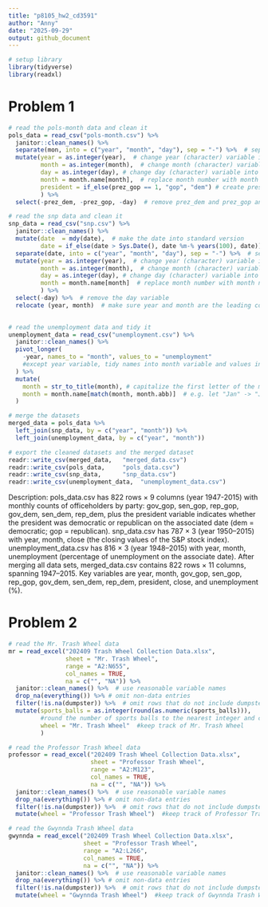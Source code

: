 ```yaml
---
title: "p8105_hw2_cd3591"
author: "Anny"
date: "2025-09-29"
output: github_document
---
```


```r
# setup library
library(tidyverse)
library(readxl)
```

# Problem 1
```r
# read the pols-month data and clean it
pols_data = read_csv("pols-month.csv") %>%  
  janitor::clean_names() %>%
  separate(mon, into = c("year", "month", "day"), sep = "-") %>%  # separate mon into year, month and day by "-"
  mutate(year = as.integer(year),  # change year (character) variable into integer
         month = as.integer(month),  # change month (character) variable into integer
         day = as.integer(day), # change day (character) variable into integer
         month = month.name[month],  # replace month number with month name 
         president = if_else(prez_gop == 1, "gop", "dem") # create president variable taking values gop and dem
         ) %>%
  select(-prez_dem, -prez_gop, -day)  # remove prez_dem and prez_gop and the day variable

```

```r
# read the snp data and clean it
snp_data = read_csv("snp.csv") %>%
  janitor::clean_names() %>%
  mutate(date  = mdy(date),  # make the date into standard version
         date = if_else(date > Sys.Date(), date %m-% years(100), date)) %>%   # e.g. let 2068 into 1968
  separate(date, into = c("year", "month", "day"), sep = "-") %>%  # separate date into month, day and year by "-"
  mutate(year = as.integer(year),  # change year (character) variable into integer
         month = as.integer(month),  # change month (character) variable into integer
         day = as.integer(day), # change day (character) variable into integer
         month = month.name[month]  # replace month number with month name
         ) %>%
  select(-day) %>%  # remove the day variable
  relocate (year, month)  # make sure year and month are the leading columns
  
```

```r
# read the unemployment data and tidy it
unemployment_data = read_csv("unemployment.csv") %>%
  janitor::clean_names() %>%
  pivot_longer(
    -year, names_to = "month", values_to = "unemployment"  
    #except year variable, tidy names into month variable and values into unemployment variable
  ) %>%
  mutate(
    month = str_to_title(month), # capitalize the first letter of the month to match other datasets
    month = month.name[match(month, month.abb)]  # e.g. let "Jan" -> "January"
  )

# merge the datasets
merged_data = pols_data %>%
  left_join(snp_data, by = c("year", "month")) %>%
  left_join(unemployment_data, by = c("year", "month"))

```

```r
# export the cleaned datasets and the merged dataset
readr::write_csv(merged_data,   "merged_data.csv")
readr::write_csv(pols_data,     "pols_data.csv")
readr::write_csv(snp_data,      "snp_data.csv")
readr::write_csv(unemployment_data,  "unemployment_data.csv")
```

Description: 
pols_data.csv has 822 rows × 9 columns (year 1947-2015) with monthly counts of officeholders by party: gov_gop, sen_gop, rep_gop, gov_dem, sen_dem, rep_dem, plus the president variable indicates whether the president was democratic or republican on the associated date (dem = democratic; gop = republican). snp_data.csv has 787 × 3 (year 1950–2015) with year, month, close (the closing values of the S&P stock index). unemployment_data.csv has 816 × 3 (year 1948–2015) with year, month, unemployment (percentage of unemployment on the associate date). After merging all data sets, merged_data.csv contains 822 rows × 11 columns, spanning 1947–2015. Key variables are year, month, gov_gop, sen_gop, rep_gop, gov_dem, sen_dem, rep_dem, president, close, and unemployment (%). 

# Problem 2
```r
# read the Mr. Trash Wheel data
mr = read_excel("202409 Trash Wheel Collection Data.xlsx", 
                sheet = "Mr. Trash Wheel", 
                range = "A2:N655", 
                col_names = TRUE,
                na = c("", "NA")) %>% 
  janitor::clean_names() %>%  # use reasonable variable names
  drop_na(everything()) %>% # omit non-data entries
  filter(!is.na(dumpster)) %>%  # omit rows that do not include dumpster-specific data
  mutate(sports_balls = as.integer(round(as.numeric(sports_balls))),  
         #round the number of sports balls to the nearest integer and converts the result to an integer variable
         wheel = "Mr. Trash Wheel"  #keep track of Mr. Trash Wheel
         )  

# read the Professor Trash Wheel data
professor = read_excel("202409 Trash Wheel Collection Data.xlsx", 
                       sheet = "Professor Trash Wheel", 
                       range = "A2:M123", 
                       col_names = TRUE,
                       na = c("", "NA")) %>% 
  janitor::clean_names() %>%  # use reasonable variable names
  drop_na(everything()) %>% # omit non-data entries
  filter(!is.na(dumpster)) %>%  # omit rows that do not include dumpster-specific data
  mutate(wheel = "Professor Trash Wheel")  #keep track of Professor Trash Wheel

# read the Gwynnda Trash Wheel data
gwynnda = read_excel("202409 Trash Wheel Collection Data.xlsx", 
                     sheet = "Professor Trash Wheel", 
                     range = "A2:L266", 
                     col_names = TRUE,
                     na = c("", "NA")) %>% 
  janitor::clean_names() %>%  # use reasonable variable names
  drop_na(everything()) %>% # omit non-data entries
  filter(!is.na(dumpster)) %>%  # omit rows that do not include dumpster-specific data
  mutate(wheel = "Gwynnda Trash Wheel")  #keep track of Gwynnda Trash Wheel

```
